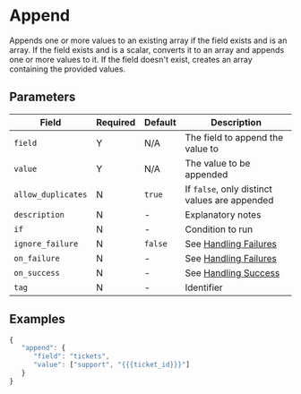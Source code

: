 
# Append

<Synopsis>
Appends one or more values to an existing array if the field exists and is an array. If the field exists and is a scalar, converts it to an array and appends one or more values to it. If the field doesn't exist, creates an array containing the provided values.
</Synopsis>

## Parameters

|Field|Required|Default|Description|
|---|---|---|---|
|`field`|Y|N/A|The field to append the value to|
|`value`|Y|N/A|The value to be appended|
|`allow_duplicates`|N|`true`|If `false`, only distinct values are appended|
|`description`|N|-|Explanatory notes|
|`if`|N|-|Condition to run|
|`ignore_failure`|N|`false`|See [Handling Failures](../handling-failures.mdx)|
|`on_failure`|N|-|See [Handling Failures](../handling-failures.mdx)|
|`on_success`|N|-|See [Handling Success](../handling-success.mdx)|
|`tag`|N|-|Identifier|

## Examples

```js
{
   "append": {
      "field": "tickets",
      "value": ["support", "{{{ticket_id}}}"]
   }
}
```
